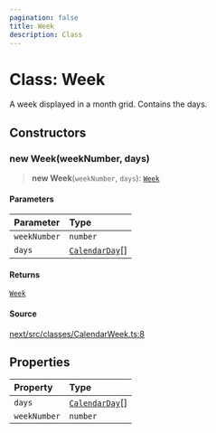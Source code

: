 ```yaml
---
pagination: false
title: Week
description: Class
---
```


# Class: Week

A week displayed in a month grid. Contains the days.

## Constructors

### new Week(weekNumber, days)

> **new Week**(`weekNumber`, `days`): [`Week`](/api/next/classes/Week.mdx)

#### Parameters

| Parameter | Type |
| :------ | :------ |
| `weekNumber` | `number` |
| `days` | [`CalendarDay`](/api/next/classes/CalendarDay.mdx)[] |

#### Returns

[`Week`](/api/next/classes/Week.mdx)

#### Source

[next/src/classes/CalendarWeek.ts:8](https://github.com/gpbl/react-day-picker/blob/575f9be39/next/src/classes/CalendarWeek.ts#L8)

## Properties

| Property | Type |
| :------ | :------ |
| `days` | [`CalendarDay`](/api/next/classes/CalendarDay.mdx)[] |
| `weekNumber` | `number` |
